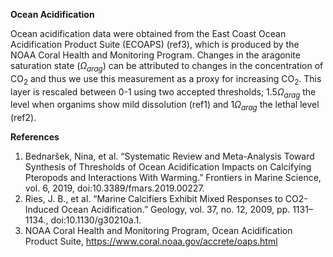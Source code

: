 **Ocean Acidification**

Ocean acidification data were obtained from the East Coast Ocean Acidification Product Suite (ECOAPS) (ref3), which is produced by the NOAA Coral Health and Monitoring Program. Changes in the aragonite saturation state ($\Omega_{arag}$) can be attributed to changes in the concentration of CO~2~ and thus we use this measurement as a proxy for increasing CO~2~. This layer is rescaled between 0-1 using two accepted thresholds; 1.5$\Omega_{arag}$ the level when organims show mild dissolution (ref1) and 1$\Omega_{arag}$ the lethal level (ref2). 

**References**

1. Bednaršek, Nina, et al. “Systematic Review and Meta-Analysis Toward Synthesis of Thresholds of Ocean Acidification Impacts on Calcifying Pteropods and Interactions With Warming.” Frontiers in Marine Science, vol. 6, 2019, doi:10.3389/fmars.2019.00227.
2. Ries, J. B., et al. “Marine Calcifiers Exhibit Mixed Responses to CO2-Induced Ocean Acidification.” Geology, vol. 37, no. 12, 2009, pp. 1131–1134., doi:10.1130/g30210a.1.
3. NOAA Coral Health and Monitoring Program, Ocean Acidification Product Suite, <https://www.coral.noaa.gov/accrete/oaps.html>
